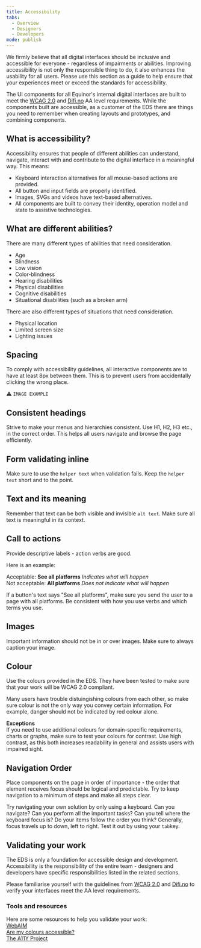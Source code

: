 ```yaml
---
title: Accessibility
tabs:
  - Overview
  - Designers
  - Developers
mode: publish
---
```



We firmly believe that all digital interfaces should be inclusive and accessible for everyone - regardless of impairments or abilities. 
Improving accessibility is not only the responsible thing to do, it also enhances the usability for all users. 
Please use this section as a guide to help ensure that your experiences meet or exceed the standards for accessibility. 

The UI components for all Equinor's internal digital interfaces are built to meet the [WCAG 2.0](https://www.w3.org/TR/WCAG20/) and [Difi.no](https://uu.difi.no) AA level requirements. While the components built are accessible, as a customer of the EDS there are things you need to remember when creating layouts and prototypes, and combining components. 


## What is accessibility?

Accessibility ensures that people of different abilities can understand, navigate, interact with and contribute to the digital interface in a meaningful way. 
This means: 
* Keyboard interaction alternatives for all mouse-based actions are provided. 
* All button and input fields are properly identified. 
* Images, SVGs and videos have text-based alternatives. 
* All components are built to convey their identity, operation model and state to assistive technologies. 


## What are different abilities?

There are many different types of abilities that need consideration. 

* Age  
* Blindness
* Low vision 
* Color-blindness 
* Hearing disabilities
* Physical disabilities
* Cognitive disabilities
* Situational disabilities (such as a broken arm)

There are also different types of situations that need consideration. 

* Physical location
* Limited screen size 
* Lighting issues


## Spacing

To comply with accessibility guidelines, all interactive components are to have at least 8px between them. This is to prevent users from accidentally clicking the wrong place.

:warning: `IMAGE EXAMPLE`


## Consistent headings

Strive to make your menus and hierarchies consistent. 
Use H1, H2, H3 etc., in the correct order. This helps all users navigate and browse the page efficiently.


## Form validating inline

Make sure to use the `helper text` when validation fails. Keep the `helper text` short and to the point.  


## Text and its meaning

Remember that text can be both visible and invisible `alt text`. 
Make sure all text is meaningful in its context.


## Call to actions

Provide descriptive labels - action verbs are good. 

Here is an example: 

Acceptable: **See all platforms** _Indicates what will happen_  
Not acceptable: **All platforms** _Does not indicate what will happen_  

If a button's text says "See all platforms", make sure you send the user to a page with all platforms. 
Be consistent with how you use verbs and which terms you use. 


## Images

Important information should not be in or over images. 
Make sure to always caption your image. 


## Colour

Use the colours provided in the EDS. They have been tested to make sure that your work will be WCAG 2.0 compliant.

Many users have trouble distuingishing colours from each other, so make sure colour is not the only way you convey certain information. 
For example, danger should not be indicated by red colour alone.

**Exceptions**  
If you need to use additional colours for domain-specific requirements, charts or graphs, make sure to test your colours for contrast. 
Use high contrast, as this both increases readability in general and assists users with impaired sight. 


## Navigation Order 

Place components on the page in order of importance - the order that element receives focus should be logical and predictable. Try to keep navigation to a minimum of steps and make all steps clear.

Try navigating your own solution by only using a keyboard. Can you navigate? Can you perform all the important tasks? Can you tell where the keyboard focus is? 
Do your items follow the order you think? Generally, focus travels up to down, left to right. Test it out by using your `tab`key.


## Validating your work

The EDS is only a foundation for accessible design and development. 
Accessibility is the responsibility of the entire team - designers and developers have specific responsibilities listed in the related sections. 

Please familiarise yourself with the guidelines from [WCAG 2.0](https://www.w3.org/TR/WCAG20/) and [Difi.no](https://uu.difi.no) to verify your interfaces meet the AA level requirements. 

### Tools and resources

Here are some resources to help you validate your work:  
[WebAIM](https://webaim.org/)   
[Are my colours accessible?](https://www.aremycoloursaccessible.com/)   
[The A11Y Project](https://a11yproject.com/) 
